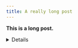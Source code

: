 ```yaml
---
title: A really long post
---
```


**This is a long post.**

<details>
Lorem ipsum dolor sit amet, consectetur adipiscing elit, sed do eiusmod tempor incididunt ut labore et dolore magna aliqua. Iaculis at erat pellentesque adipiscing commodo elit at imperdiet. Turpis in eu mi bibendum neque egestas congue quisque egestas. Nunc consequat interdum varius sit amet mattis vulputate enim nulla. Pharetra convallis posuere morbi leo urna molestie at elementum. Velit dignissim sodales ut eu sem integer vitae justo. Egestas diam in arcu cursus euismod quis viverra nibh cras. Consectetur purus ut faucibus pulvinar. Dui vivamus arcu felis bibendum ut tristique et egestas quis. Tortor consequat id porta nibh venenatis cras. Non consectetur a erat nam at lectus urna. Ridiculus mus mauris vitae ultricies leo.

---

Amet dictum sit amet justo. Sed nisi lacus sed viverra tellus in. Nibh cras pulvinar mattis nunc sed blandit libero. Blandit massa enim nec dui nunc mattis enim ut tellus. Massa placerat duis ultricies lacus sed turpis tincidunt id aliquet. Placerat in egestas erat imperdiet sed euismod. Mauris vitae ultricies leo integer malesuada nunc vel risus commodo. Lorem dolor sed viverra ipsum. Non quam lacus suspendisse faucibus interdum posuere. Suscipit tellus mauris a diam maecenas. Orci dapibus ultrices in iaculis nunc sed. Faucibus scelerisque eleifend donec pretium vulputate sapien.

---

Diam quis enim lobortis scelerisque fermentum dui faucibus in ornare. Placerat in egestas erat imperdiet sed euismod nisi. Dictum fusce ut placerat orci nulla pellentesque. Cursus metus aliquam eleifend mi in nulla posuere sollicitudin aliquam. Pellentesque diam volutpat commodo sed egestas. Fermentum dui faucibus in ornare quam. Maecenas pharetra convallis posuere morbi leo urna. Pellentesque nec nam aliquam sem et tortor consequat id. Interdum varius sit amet mattis vulputate enim nulla aliquet. Convallis aenean et tortor at risus. Elit scelerisque mauris pellentesque pulvinar pellentesque habitant morbi tristique. Tortor aliquam nulla facilisi cras fermentum. Augue lacus viverra vitae congue eu consequat ac felis. Arcu ac tortor dignissim convallis aenean et tortor. Phasellus egestas tellus rutrum tellus.

---

Id aliquet risus feugiat in ante metus dictum. Nec feugiat nisl pretium fusce id velit ut tortor. Sociis natoque penatibus et magnis dis parturient montes. Consequat semper viverra nam libero justo laoreet sit amet cursus. Et magnis dis parturient montes nascetur ridiculus. Est pellentesque elit ullamcorper dignissim cras tincidunt. Tristique sollicitudin nibh sit amet commodo nulla facilisi nullam. Tortor aliquam nulla facilisi cras fermentum odio eu feugiat. Vel fringilla est ullamcorper eget. Faucibus a pellentesque sit amet porttitor eget dolor morbi non. Elementum nisi quis eleifend quam adipiscing vitae proin sagittis. Dui id ornare arcu odio ut sem. Ipsum a arcu cursus vitae congue mauris rhoncus aenean vel. Dui faucibus in ornare quam viverra orci. Fames ac turpis egestas integer. Neque viverra justo nec ultrices.

---

Magnis dis parturient montes nascetur ridiculus mus mauris vitae. Odio aenean sed adipiscing diam donec adipiscing tristique risus nec. Augue eget arcu dictum varius duis. Diam ut venenatis tellus in metus vulputate. Diam vulputate ut pharetra sit amet aliquam id diam. Quis blandit turpis cursus in hac. Aliquam faucibus purus in massa tempor nec. A lacus vestibulum sed arcu. Fames ac turpis egestas sed tempus urna et pharetra pharetra. Nec ultrices dui sapien eget mi proin sed libero. Metus aliquam eleifend mi in nulla posuere. At erat pellentesque adipiscing commodo elit at. Nulla facilisi nullam vehicula ipsum a. Est velit egestas dui id. Mauris ultrices eros in cursus turpis massa tincidunt. Diam volutpat commodo sed egestas egestas. Sit amet mauris commodo quis imperdiet massa tincidunt nunc pulvinar. Odio morbi quis commodo odio aenean sed adipiscing diam. Cursus sit amet dictum sit amet. Arcu ac tortor dignissim convallis aenean et tortor at.

---

Et leo duis ut diam quam nulla porttitor massa. Sit amet consectetur adipiscing elit pellentesque. Augue eget arcu dictum varius duis at. Cursus turpis massa tincidunt dui ut ornare lectus. Diam sit amet nisl suscipit adipiscing bibendum est ultricies integer. Sed vulputate odio ut enim blandit volutpat. Amet nisl purus in mollis nunc sed. Mauris pharetra et ultrices neque. Cursus euismod quis viverra nibh cras pulvinar mattis nunc sed. Iaculis nunc sed augue lacus viverra vitae congue eu consequat. Aliquam faucibus purus in massa tempor nec feugiat nisl pretium. Sagittis vitae et leo duis ut diam quam. Faucibus purus in massa tempor. Fames ac turpis egestas maecenas pharetra. Quis enim lobortis scelerisque fermentum dui. Platea dictumst vestibulum rhoncus est pellentesque elit. Nulla posuere sollicitudin aliquam ultrices sagittis.

---

Curabitur gravida arcu ac tortor dignissim convallis aenean. Faucibus nisl tincidunt eget nullam non nisi est sit amet. Magna ac placerat vestibulum lectus mauris ultrices eros. Aliquam eleifend mi in nulla posuere sollicitudin aliquam ultrices sagittis. Imperdiet nulla malesuada pellentesque elit. Eget nullam non nisi est. Elit eget gravida cum sociis natoque penatibus et magnis dis. Tellus in metus vulputate eu scelerisque felis. Nunc mattis enim ut tellus elementum sagittis vitae. Sit amet consectetur adipiscing elit duis. Ante metus dictum at tempor commodo ullamcorper a lacus. Phasellus faucibus scelerisque eleifend donec pretium vulputate sapien nec. Habitasse platea dictumst quisque sagittis purus sit amet volutpat consequat. Praesent semper feugiat nibh sed. Pulvinar sapien et ligula ullamcorper malesuada proin libero nunc.

---

Nibh ipsum consequat nisl vel pretium lectus quam id leo. Ultricies mi quis hendrerit dolor. Adipiscing commodo elit at imperdiet dui accumsan sit amet. Diam maecenas sed enim ut sem viverra aliquet. In tellus integer feugiat scelerisque varius morbi enim nunc. Felis eget nunc lobortis mattis aliquam faucibus. Ac odio tempor orci dapibus ultrices. Tellus elementum sagittis vitae et leo. Sed odio morbi quis commodo odio aenean sed. Id velit ut tortor pretium. Bibendum enim facilisis gravida neque convallis a cras semper auctor.

---

At risus viverra adipiscing at in tellus integer feugiat. Amet venenatis urna cursus eget nunc scelerisque. Interdum varius sit amet mattis vulputate. Maecenas accumsan lacus vel facilisis volutpat est. Et egestas quis ipsum suspendisse ultrices. Mus mauris vitae ultricies leo integer malesuada nunc vel risus. Nulla pharetra diam sit amet nisl suscipit adipiscing bibendum est. Tellus orci ac auctor augue. Iaculis at erat pellentesque adipiscing commodo elit. Et leo duis ut diam quam. In eu mi bibendum neque egestas congue quisque.

---

Pellentesque adipiscing commodo elit at imperdiet. Commodo elit at imperdiet dui accumsan sit. Mauris ultrices eros in cursus. Mattis molestie a iaculis at erat. Tellus at urna condimentum mattis pellentesque id nibh. Quam viverra orci sagittis eu. Viverra suspendisse potenti nullam ac tortor vitae. Ut venenatis tellus in metus vulputate eu. Mi tempus imperdiet nulla malesuada. Amet purus gravida quis blandit turpis cursus in. Ultricies integer quis auctor elit sed vulputate mi sit amet. Fermentum odio eu feugiat pretium nibh ipsum consequat. Imperdiet dui accumsan sit amet nulla facilisi morbi. Venenatis a condimentum vitae sapien pellentesque habitant morbi tristique senectus. Quis commodo odio aenean sed adipiscing.

Pellentesque adipiscing commodo elit at imperdiet. Commodo elit at imperdiet dui accumsan sit. Mauris ultrices eros in cursus. Mattis molestie a iaculis at erat. Tellus at urna condimentum mattis pellentesque id nibh. Quam viverra orci sagittis eu. Viverra suspendisse potenti nullam ac tortor vitae. Ut venenatis tellus in metus vulputate eu. Mi tempus imperdiet nulla malesuada. Amet purus gravida quis blandit turpis cursus in. Ultricies integer quis auctor elit sed vulputate mi sit amet. Fermentum odio eu feugiat pretium nibh ipsum consequat. Imperdiet dui accumsan sit amet nulla facilisi morbi. Venenatis a condimentum vitae sapien pellentesque habitant morbi tristique senectus. Quis commodo odio aenean sed adipiscing.
Pellentesque adipiscing commodo elit at imperdiet. Commodo elit at imperdiet dui accumsan sit. Mauris ultrices eros in cursus. Mattis molestie a iaculis at erat. Tellus at urna condimentum mattis pellentesque id nibh. Quam viverra orci sagittis eu. Viverra suspendisse potenti nullam ac tortor vitae. Ut venenatis tellus in metus vulputate eu. Mi tempus imperdiet nulla malesuada. Amet purus gravida quis blandit turpis cursus in. Ultricies integer quis auctor elit sed vulputate mi sit amet. Fermentum odio eu feugiat pretium nibh ipsum consequat. Imperdiet dui accumsan sit amet nulla facilisi morbi. Venenatis a condimentum vitae sapien pellentesque habitant morbi tristique senectus. Quis commodo odio aenean sed adipiscing.
Pellentesque adipiscing commodo elit at imperdiet. Commodo elit at imperdiet dui accumsan sit. Mauris ultrices eros in cursus. Mattis molestie a iaculis at erat. Tellus at urna condimentum mattis pellentesque id nibh. Quam viverra orci sagittis eu. Viverra suspendisse potenti nullam ac tortor vitae. Ut venenatis tellus in metus vulputate eu. Mi tempus imperdiet nulla malesuada. Amet purus gravida quis blandit turpis cursus in. Ultricies integer quis auctor elit sed vulputate mi sit amet. Fermentum odio eu feugiat pretium nibh ipsum consequat. Imperdiet dui accumsan sit amet nulla facilisi morbi. Venenatis a condimentum vitae sapien pellentesque habitant morbi tristique senectus. Quis commodo odio aenean sed adipiscing.
Pellentesque adipiscing commodo elit at imperdiet. Commodo elit at imperdiet dui accumsan sit. Mauris ultrices eros in cursus. Mattis molestie a iaculis at erat. Tellus at urna condimentum mattis pellentesque id nibh. Quam viverra orci sagittis eu. Viverra suspendisse potenti nullam ac tortor vitae. Ut venenatis tellus in metus vulputate eu. Mi tempus imperdiet nulla malesuada. Amet purus gravida quis blandit turpis cursus in. Ultricies integer quis auctor elit sed vulputate mi sit amet. Fermentum odio eu feugiat pretium nibh ipsum consequat. Imperdiet dui accumsan sit amet nulla facilisi morbi. Venenatis a condimentum vitae sapien pellentesque habitant morbi tristique senectus. Quis commodo odio aenean sed adipiscing.
Pellentesque adipiscing commodo elit at imperdiet. Commodo elit at imperdiet dui accumsan sit. Mauris ultrices eros in cursus. Mattis molestie a iaculis at erat. Tellus at urna condimentum mattis pellentesque id nibh. Quam viverra orci sagittis eu. Viverra suspendisse potenti nullam ac tortor vitae. Ut venenatis tellus in metus vulputate eu. Mi tempus imperdiet nulla malesuada. Amet purus gravida quis blandit turpis cursus in. Ultricies integer quis auctor elit sed vulputate mi sit amet. Fermentum odio eu feugiat pretium nibh ipsum consequat. Imperdiet dui accumsan sit amet nulla facilisi morbi. Venenatis a condimentum vitae sapien pellentesque habitant morbi tristique senectus. Quis commodo odio aenean sed adipiscing.
Pellentesque adipiscing commodo elit at imperdiet. Commodo elit at imperdiet dui accumsan sit. Mauris ultrices eros in cursus. Mattis molestie a iaculis at erat. Tellus at urna condimentum mattis pellentesque id nibh. Quam viverra orci sagittis eu. Viverra suspendisse potenti nullam ac tortor vitae. Ut venenatis tellus in metus vulputate eu. Mi tempus imperdiet nulla malesuada. Amet purus gravida quis blandit turpis cursus in. Ultricies integer quis auctor elit sed vulputate mi sit amet. Fermentum odio eu feugiat pretium nibh ipsum consequat. Imperdiet dui accumsan sit amet nulla facilisi morbi. Venenatis a condimentum vitae sapien pellentesque habitant morbi tristique senectus. Quis commodo odio aenean sed adipiscing.
Pellentesque adipiscing commodo elit at imperdiet. Commodo elit at imperdiet dui accumsan sit. Mauris ultrices eros in cursus. Mattis molestie a iaculis at erat. Tellus at urna condimentum mattis pellentesque id nibh. Quam viverra orci sagittis eu. Viverra suspendisse potenti nullam ac tortor vitae. Ut venenatis tellus in metus vulputate eu. Mi tempus imperdiet nulla malesuada. Amet purus gravida quis blandit turpis cursus in. Ultricies integer quis auctor elit sed vulputate mi sit amet. Fermentum odio eu feugiat pretium nibh ipsum consequat. Imperdiet dui accumsan sit amet nulla facilisi morbi. Venenatis a condimentum vitae sapien pellentesque habitant morbi tristique senectus. Quis commodo odio aenean sed adipiscing.
Pellentesque adipiscing commodo elit at imperdiet. Commodo elit at imperdiet dui accumsan sit. Mauris ultrices eros in cursus. Mattis molestie a iaculis at erat. Tellus at urna condimentum mattis pellentesque id nibh. Quam viverra orci sagittis eu. Viverra suspendisse potenti nullam ac tortor vitae. Ut venenatis tellus in metus vulputate eu. Mi tempus imperdiet nulla malesuada. Amet purus gravida quis blandit turpis cursus in. Ultricies integer quis auctor elit sed vulputate mi sit amet. Fermentum odio eu feugiat pretium nibh ipsum consequat. Imperdiet dui accumsan sit amet nulla facilisi morbi. Venenatis a condimentum vitae sapien pellentesque habitant morbi tristique senectus. Quis commodo odio aenean sed adipiscing.
Pellentesque adipiscing commodo elit at imperdiet. Commodo elit at imperdiet dui accumsan sit. Mauris ultrices eros in cursus. Mattis molestie a iaculis at erat. Tellus at urna condimentum mattis pellentesque id nibh. Quam viverra orci sagittis eu. Viverra suspendisse potenti nullam ac tortor vitae. Ut venenatis tellus in metus vulputate eu. Mi tempus imperdiet nulla malesuada. Amet purus gravida quis blandit turpis cursus in. Ultricies integer quis auctor elit sed vulputate mi sit amet. Fermentum odio eu feugiat pretium nibh ipsum consequat. Imperdiet dui accumsan sit amet nulla facilisi morbi. Venenatis a condimentum vitae sapien pellentesque habitant morbi tristique senectus. Quis commodo odio aenean sed adipiscing.
Pellentesque adipiscing commodo elit at imperdiet. Commodo elit at imperdiet dui accumsan sit. Mauris ultrices eros in cursus. Mattis molestie a iaculis at erat. Tellus at urna condimentum mattis pellentesque id nibh. Quam viverra orci sagittis eu. Viverra suspendisse potenti nullam ac tortor vitae. Ut venenatis tellus in metus vulputate eu. Mi tempus imperdiet nulla malesuada. Amet purus gravida quis blandit turpis cursus in. Ultricies integer quis auctor elit sed vulputate mi sit amet. Fermentum odio eu feugiat pretium nibh ipsum consequat. Imperdiet dui accumsan sit amet nulla facilisi morbi. Venenatis a condimentum vitae sapien pellentesque habitant morbi tristique senectus. Quis commodo odio aenean sed adipiscing.
Pellentesque adipiscing commodo elit at imperdiet. Commodo elit at imperdiet dui accumsan sit. Mauris ultrices eros in cursus. Mattis molestie a iaculis at erat. Tellus at urna condimentum mattis pellentesque id nibh. Quam viverra orci sagittis eu. Viverra suspendisse potenti nullam ac tortor vitae. Ut venenatis tellus in metus vulputate eu. Mi tempus imperdiet nulla malesuada. Amet purus gravida quis blandit turpis cursus in. Ultricies integer quis auctor elit sed vulputate mi sit amet. Fermentum odio eu feugiat pretium nibh ipsum consequat. Imperdiet dui accumsan sit amet nulla facilisi morbi. Venenatis a condimentum vitae sapien pellentesque habitant morbi tristique senectus. Quis commodo odio aenean sed adipiscing.
Pellentesque adipiscing commodo elit at imperdiet. Commodo elit at imperdiet dui accumsan sit. Mauris ultrices eros in cursus. Mattis molestie a iaculis at erat. Tellus at urna condimentum mattis pellentesque id nibh. Quam viverra orci sagittis eu. Viverra suspendisse potenti nullam ac tortor vitae. Ut venenatis tellus in metus vulputate eu. Mi tempus imperdiet nulla malesuada. Amet purus gravida quis blandit turpis cursus in. Ultricies integer quis auctor elit sed vulputate mi sit amet. Fermentum odio eu feugiat pretium nibh ipsum consequat. Imperdiet dui accumsan sit amet nulla facilisi morbi. Venenatis a condimentum vitae sapien pellentesque habitant morbi tristique senectus. Quis commodo odio aenean sed adipiscing.
Pellentesque adipiscing commodo elit at imperdiet. Commodo elit at imperdiet dui accumsan sit. Mauris ultrices eros in cursus. Mattis molestie a iaculis at erat. Tellus at urna condimentum mattis pellentesque id nibh. Quam viverra orci sagittis eu. Viverra suspendisse potenti nullam ac tortor vitae. Ut venenatis tellus in metus vulputate eu. Mi tempus imperdiet nulla malesuada. Amet purus gravida quis blandit turpis cursus in. Ultricies integer quis auctor elit sed vulputate mi sit amet. Fermentum odio eu feugiat pretium nibh ipsum consequat. Imperdiet dui accumsan sit amet nulla facilisi morbi. Venenatis a condimentum vitae sapien pellentesque habitant morbi tristique senectus. Quis commodo odio aenean sed adipiscing.
</details>
